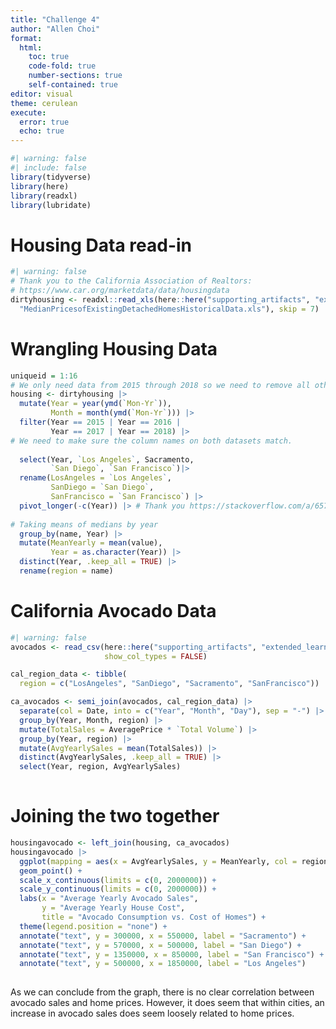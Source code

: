 ```yaml
---
title: "Challenge 4"
author: "Allen Choi"
format:
  html:
    toc: true
    code-fold: true
    number-sections: true
    self-contained: true
editor: visual
theme: cerulean
execute:
  error: true
  echo: true
---
```


```r
#| warning: false
#| include: false
library(tidyverse)
library(here)
library(readxl)
library(lubridate)
```

# Housing Data read-in

```r
#| warning: false
# Thank you to the California Association of Realtors:
# https://www.car.org/marketdata/data/housingdata
dirtyhousing <- readxl::read_xls(here::here("supporting_artifacts", "extended_learning", 
  "MedianPricesofExistingDetachedHomesHistoricalData.xls"), skip = 7)
```

# Wrangling Housing Data

```r
uniqueid = 1:16
# We only need data from 2015 through 2018 so we need to remove all other data.
housing <- dirtyhousing |> 
  mutate(Year = year(ymd(`Mon-Yr`)),
         Month = month(ymd(`Mon-Yr`))) |> 
  filter(Year == 2015 | Year == 2016 | 
         Year == 2017 | Year == 2018) |> 
# We need to make sure the column names on both datasets match.
  
  select(Year, `Los Angeles`, Sacramento, 
         `San Diego`, `San Francisco`)|> 
  rename(LosAngeles = `Los Angeles`,
         SanDiego = `San Diego`,
         SanFrancisco = `San Francisco`) |> 
  pivot_longer(-c(Year)) |> # Thank you https://stackoverflow.com/a/65704983
  
# Taking means of medians by year
  group_by(name, Year) |> 
  mutate(MeanYearly = mean(value),
         Year = as.character(Year)) |> 
  distinct(Year, .keep_all = TRUE) |> 
  rename(region = name)

```

# California Avocado Data

```r
#| warning: false
avocados <- read_csv(here::here("supporting_artifacts", "extended_learning", "avocado.csv"), 
                     show_col_types = FALSE)

cal_region_data <- tibble(
  region = c("LosAngeles", "SanDiego", "Sacramento", "SanFrancisco"))

ca_avocados <- semi_join(avocados, cal_region_data) |>
  separate(col = Date, into = c("Year", "Month", "Day"), sep = "-") |> 
  group_by(Year, Month, region) |> 
  mutate(TotalSales = AveragePrice * `Total Volume`) |> 
  group_by(Year, region) |> 
  mutate(AvgYearlySales = mean(TotalSales)) |> 
  distinct(AvgYearlySales, .keep_all = TRUE) |> 
  select(Year, region, AvgYearlySales)
  

```

# Joining the two together

```r
housingavocado <- left_join(housing, ca_avocados)
housingavocado |> 
  ggplot(mapping = aes(x = AvgYearlySales, y = MeanYearly, col = region)) +
  geom_point() +
  scale_x_continuous(limits = c(0, 2000000)) +
  scale_y_continuous(limits = c(0, 2000000)) +
  labs(x = "Average Yearly Avocado Sales",
       y = "Average Yearly House Cost",
       title = "Avocado Consumption vs. Cost of Homes") +
  theme(legend.position = "none") +
  annotate("text", y = 300000, x = 550000, label = "Sacramento") +
  annotate("text", y = 570000, x = 500000, label = "San Diego") +
  annotate("text", y = 1350000, x = 850000, label = "San Francisco") +
  annotate("text", y = 500000, x = 1850000, label = "Los Angeles") 
  
```

As we can conclude from the graph, there is no clear correlation between avocado sales and home prices. However, it does seem that within cities, an increase in avocado sales does seem loosely related to home prices.
